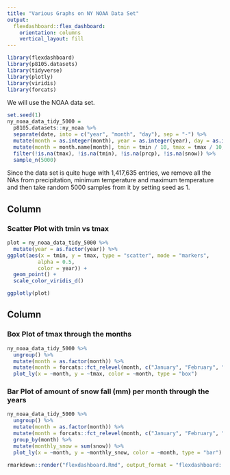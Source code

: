```yaml
---
title: "Various Graphs on NY NOAA Data Set"
output: 
  flexdashboard::flex_dashboard:
    orientation: columns
    vertical_layout: fill
---
```


```r
library(flexdashboard)
library(p8105.datasets)
library(tidyverse)
library(plotly)
library(viridis)
library(forcats)
```

We will use the NOAA data set.

```r
set.seed(1)
ny_noaa_data_tidy_5000 =
  p8105.datasets::ny_noaa %>% 
  separate(date, into = c("year", "month", "day"), sep = "-") %>% 
  mutate(month = as.integer(month), year = as.integer(year), day = as.integer(day), tmin = as.integer(tmin), tmax = as.integer(tmax)) %>% 
  mutate(month = month.name[month], tmin = tmin / 10, tmax = tmax / 10, prcp = prcp / 10) %>% 
  filter(!is.na(tmax), !is.na(tmin), !is.na(prcp), !is.na(snow)) %>% 
  sample_n(5000)
```

Since the data set is quite huge with 1,417,635 entries, we remove all the NAs from precipitation, minimum temperature and maximum temperature and then take random 5000 samples from it by setting seed as 1.

Column {data-width=650}
-----------------------------------------------------------------------

### Scatter Plot with tmin vs tmax

```r
plot = ny_noaa_data_tidy_5000 %>% 
  mutate(year = as.factor(year)) %>% 
ggplot(aes(x = tmin, y = tmax, type = "scatter", mode = "markers",
          alpha = 0.5,
          color = year)) +
  geom_point() +
  scale_color_viridis_d()

ggplotly(plot)
```

Column {data-width=350}
-----------------------------------------------------------------------

### Box Plot of tmax through the months

```r
ny_noaa_data_tidy_5000 %>% 
  ungroup() %>% 
  mutate(month = as.factor(month)) %>% 
  mutate(month = forcats::fct_relevel(month, c("January", "February", "March", "April", "May", "June", "July", "August", "September", "October", "November", "December"))) %>% 
  plot_ly(x = ~month, y = ~tmax, color = ~month, type = "box")
```

### Bar Plot of amount of snow fall (mm) per month through the years

```r
ny_noaa_data_tidy_5000 %>% 
  ungroup() %>% 
  mutate(month = as.factor(month)) %>% 
  mutate(month = forcats::fct_relevel(month, c("January", "February", "March", "April", "May", "June", "July", "August", "September", "October", "November", "December"))) %>% 
  group_by(month) %>% 
  mutate(monthly_snow = sum(snow)) %>% 
  plot_ly(x = ~month, y = ~monthly_snow, color = ~month, type = "bar")
```


```r
rmarkdown::render("flexdashboard.Rmd", output_format = "flexdashboard::flex_dashboard")
```
